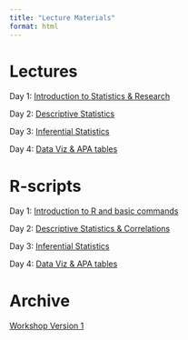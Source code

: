 ```yaml
---
title: "Lecture Materials"
format: html
---
```


# Lectures

Day 1: [Introduction to Statistics & Research](https://docs.google.com/presentation/d/1RNQDN213-EguCn-EOuFwMUsan6379LIV/edit?usp=sharing&ouid=114374725466559443043&rtpof=true&sd=true)

Day 2: [Descriptive Statistics](https://docs.google.com/presentation/d/1BVD9IBbdgoAnjSYkVY_ynT02RCUselAH/edit?rtpof=true)

Day 3: [Inferential Statistics](https://docs.google.com/presentation/d/16bzyYmpipOrxvO9R0_w1VJcDg9hwgJbr/edit?usp=sharing&ouid=114374725466559443043&rtpof=true&sd=true)

Day 4: [Data Viz & APA tables](https://docs.google.com/presentation/d/1Tve44rk6kinsdMWiEN6pJaaNVIkPCDWg/edit?usp=sharing&ouid=114374725466559443043&rtpof=true&sd=true)

# R-scripts

Day 1: [Introduction to R and basic commands](https://drive.google.com/drive/folders/1r4YH7pJpPLsmbn6OIGZAJCjttQsUYi7G?usp=drive_link)

Day 2: [Descriptive Statistics & Correlations](https://drive.google.com/drive/u/0/folders/1tFYD9RmGcG9kujPEfhkEa9SsOcDZHG7e)

Day 3: [Inferential Statistics](https://drive.google.com/file/d/1wPxaN0kzuijtiXhRP1ze0bEYPIVuRAsO/view?usp=sharing)

Day 4: [Data Viz & APA tables](https://drive.google.com/file/d/1SlQ6c2ucQDy2LFAuguw57k9bbnCVETzU/view?usp=drive_link)

# Archive

[Workshop Version 1](https://drive.google.com/drive/folders/1-KoJwoE-FinLgW255UoKZqmOz9JYs4Gp?usp=sharing)
